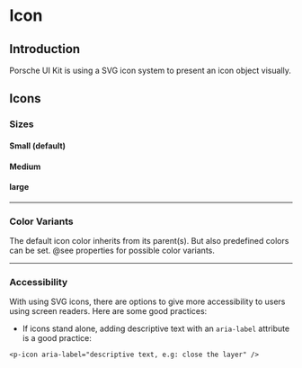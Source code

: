 
# Icon

## Introduction
Porsche UI Kit is using a SVG icon system to present an icon object visually.

## Icons

### Sizes

#### Small (default)
<Example>
  <React.Fragment>
    <p-icon source="car-next"></p-icon>
  </React.Fragment>
</Example>

#### Medium
<Example>
  <React.Fragment>
    <p-icon source="car-next" size="medium"></p-icon>
  </React.Fragment>
</Example>

#### large
<Example>
  <React.Fragment>
    <p-icon source="car-next" size="large"></p-icon>
  </React.Fragment>
</Example>

---

### Color Variants
The default icon color inherits from its parent(s). But also predefined colors can be set. @see properties for possible color variants.

<Example>
  <React.Fragment>
    <p-icon source="car-next" size="large" color="porsche-red"></p-icon>
  </React.Fragment>
</Example>

---

### Accessibility
With using SVG icons, there are options to give more accessibility to users using screen readers. Here are some good practices:

* If icons stand alone, adding descriptive text with an `aria-label` attribute is a good practice:
```
<p-icon aria-label="descriptive text, e.g: close the layer" />
```

